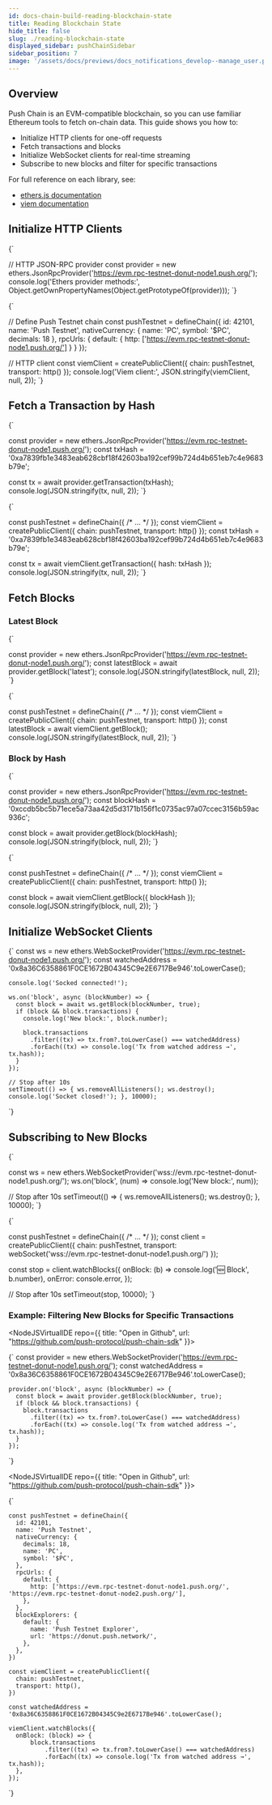 ```yaml
---
id: docs-chain-build-reading-blockchain-state
title: Reading Blockchain State
hide_title: false
slug: ./reading-blockchain-state
displayed_sidebar: pushChainSidebar
sidebar_position: 7
image: '/assets/docs/previews/docs_notifications_develop--manage_user.png'
---
```


## Overview

Push Chain is an EVM-compatible blockchain, so you can use familiar Ethereum tools to fetch on-chain data. This guide shows you how to:
- Initialize HTTP clients for one-off requests  
- Fetch transactions and blocks  
- Initialize WebSocket clients for real-time streaming  
- Subscribe to new blocks and filter for specific transactions  

For full reference on each library, see:
- [ethers.js documentation](https://docs.ethers.org/)  
- [viem documentation](https://viem.sh/)  

<head>
  <title>{`Reading Blockchain State | Build | Push Chain | Push Documentation`}</title>
</head>



## Initialize HTTP Clients

<Tabs className="liveplaytab" groundId="reading-blockchain-state">
  <TabItem value="ethers_v6" label="Ethers (v6)" default>
<NodeJSVirtualIDE repo={{ title: "Open in Github", url: "https://github.com/push-protocol/push-chain-sdk" }}>

{`

// HTTP JSON-RPC provider
const provider = new ethers.JsonRpcProvider('https://evm.rpc-testnet-donut-node1.push.org/');
console.log('Ethers provider methods:', Object.getOwnPropertyNames(Object.getPrototypeOf(provider)));
`}

</NodeJSVirtualIDE>
  </TabItem>

  <TabItem value="viem" label="Viem">
<NodeJSVirtualIDE repo={{ title: "Open in Github", url: "https://github.com/push-protocol/push-chain-sdk" }}>

{`

// Define Push Testnet chain
const pushTestnet = defineChain({
  id: 42101,
  name: 'Push Testnet',
  nativeCurrency: { name: 'PC', symbol: '$PC', decimals: 18 },
  rpcUrls: {
    default: { http: ['https://evm.rpc-testnet-donut-node1.push.org/'] }
  }
});

// HTTP client
const viemClient = createPublicClient({ chain: pushTestnet, transport: http() });
console.log('Viem client:', JSON.stringify(viemClient, null, 2));
`}

</NodeJSVirtualIDE>
  </TabItem>
</Tabs>


## Fetch a Transaction by Hash

<Tabs className="liveplaytab" groundId="reading-blockchain-state">
  <TabItem value="ethers_v6" label="Ethers (v6)" default>
<NodeJSVirtualIDE repo={{ title: "Open in Github", url: "https://github.com/push-protocol/push-chain-sdk" }}>

{`

const provider = new ethers.JsonRpcProvider('https://evm.rpc-testnet-donut-node1.push.org/');
const txHash  = '0xa7839fb1e3483eab628cbf18f42603ba192cef99b724d4b651eb7c4e9683b79e';

const tx = await provider.getTransaction(txHash);
console.log(JSON.stringify(tx, null, 2));
`}

</NodeJSVirtualIDE>
  </TabItem>

  <TabItem value="viem" label="Viem">
<NodeJSVirtualIDE repo={{ title: "Open in Github", url: "https://github.com/push-protocol/push-chain-sdk" }}>

{`

const pushTestnet = defineChain({ /* ... */ });
const viemClient    = createPublicClient({ chain: pushTestnet, transport: http() });
const txHash        = '0xa7839fb1e3483eab628cbf18f42603ba192cef99b724d4b651eb7c4e9683b79e';

const tx = await viemClient.getTransaction({ hash: txHash });
console.log(JSON.stringify(tx, null, 2));
`}

</NodeJSVirtualIDE>
  </TabItem>
</Tabs>


## Fetch Blocks

### Latest Block

<Tabs className="liveplaytab" groundId="reading-blockchain-state">
  <TabItem value="ethers_v6" label="Ethers (v6)" default>
<NodeJSVirtualIDE repo={{ title: "Open in Github", url: "https://github.com/push-protocol/push-chain-sdk" }}>

{`

const provider   = new ethers.JsonRpcProvider('https://evm.rpc-testnet-donut-node1.push.org/');
const latestBlock = await provider.getBlock('latest');
console.log(JSON.stringify(latestBlock, null, 2));
`}

</NodeJSVirtualIDE>
  </TabItem>

  <TabItem value="viem" label="Viem">
<NodeJSVirtualIDE repo={{ title: "Open in Github", url: "https://github.com/push-protocol/push-chain-sdk" }}>

{`

const pushTestnet  = defineChain({ /* ... */ });
const viemClient   = createPublicClient({ chain: pushTestnet, transport: http() });
const latestBlock  = await viemClient.getBlock();
console.log(JSON.stringify(latestBlock, null, 2));
`}

</NodeJSVirtualIDE>
  </TabItem>
</Tabs>

### Block by Hash

<Tabs className="liveplaytab" groundId="reading-blockchain-state">
  <TabItem value="ethers_v6" label="Ethers (v6)" default>
<NodeJSVirtualIDE repo={{ title: "Open in Github", url: "https://github.com/push-protocol/push-chain-sdk" }}>

{`

const provider  = new ethers.JsonRpcProvider('https://evm.rpc-testnet-donut-node1.push.org/');
const blockHash = '0xccdb5bc5b71ece5a73aa42d5d3171b156f1c0735ac97a07ccec3156b59ac936c';

const block = await provider.getBlock(blockHash);
console.log(JSON.stringify(block, null, 2));
`}

</NodeJSVirtualIDE>
  </TabItem>

  <TabItem value="viem" label="Viem">
<NodeJSVirtualIDE repo={{ title: "Open in Github", url: "https://github.com/push-protocol/push-chain-sdk" }}>

{`

const pushTestnet = defineChain({ /* ... */ });
const viemClient  = createPublicClient({ chain: pushTestnet, transport: http() });

const block = await viemClient.getBlock({ blockHash });
console.log(JSON.stringify(block, null, 2));
`}

</NodeJSVirtualIDE>
  </TabItem>
</Tabs>


## Initialize WebSocket Clients

<Tabs className="liveplaytab" groundId="reading-blockchain-state">
  <TabItem value="ethers_v6" label="Ethers (v6)" default>
<NodeJSVirtualIDE repo={{ title: "Open in Github", url: "https://github.com/push-protocol/push-chain-sdk" }}>

{`
    const ws = new ethers.WebSocketProvider('https://evm.rpc-testnet-donut-node1.push.org/');
    const watchedAddress = '0x8a36C6358861F0CE1672B04345C9e2E6717Be946'.toLowerCase();

    console.log('Socked connected!');
      
    ws.on('block', async (blockNumber) => {
      const block = await ws.getBlock(blockNumber, true);
      if (block && block.transactions) {
        console.log('New block:', block.number);
      
        block.transactions
          .filter((tx) => tx.from?.toLowerCase() === watchedAddress)
          .forEach((tx) => console.log('Tx from watched address →', tx.hash));
      }
    });

    // Stop after 10s
    setTimeout(() => { ws.removeAllListeners(); ws.destroy(); console.log('Socket closed!'); }, 10000);               
`}

</NodeJSVirtualIDE>
  </TabItem>
</Tabs>


## Subscribing to New Blocks

<Tabs className="liveplaytab" groundId="reading-blockchain-state">
  <TabItem value="ethers_v6" label="Ethers (v6)" default>
<NodeJSVirtualIDE repo={{ title: "Open in Github", url: "https://github.com/push-protocol/push-chain-sdk" }}>

{`

const ws = new ethers.WebSocketProvider('wss://evm.rpc-testnet-donut-node1.push.org/');
ws.on('block', (num) => console.log('New block:', num));

// Stop after 10s
setTimeout(() => { ws.removeAllListeners(); ws.destroy(); }, 10000);
`}

</NodeJSVirtualIDE>
  </TabItem>

  <TabItem value="viem" label="Viem">
<NodeJSVirtualIDE repo={{ title: "Open in Github", url: "https://github.com/push-protocol/push-chain-sdk" }}>

{`

const pushTestnet = defineChain({ /* ... */ });
const client      = createPublicClient({ chain: pushTestnet, transport: webSocket('wss://evm.rpc-testnet-donut-node1.push.org/') });

const stop = client.watchBlocks({
  onBlock: (b) => console.log('🆕 Block', b.number),
  onError: console.error,
});

// Stop after 10s
setTimeout(stop, 10000);
`}

</NodeJSVirtualIDE>
  </TabItem>
</Tabs>


### Example: Filtering New Blocks for Specific Transactions

<Tabs className="liveplaytab" groundId="reading-blockchain-state">
  <TabItem value="ethers_v6" label="Ethers (v6)" default>

<NodeJSVirtualIDE repo={{ title: "Open in Github", url: "https://github.com/push-protocol/push-chain-sdk" }}>

{`
    const provider = new ethers.WebSocketProvider('https://evm.rpc-testnet-donut-node1.push.org/');
    const watchedAddress = '0x8a36C6358861F0CE1672B04345C9e2E6717Be946'.toLowerCase();

    provider.on('block', async (blockNumber) => {
      const block = await provider.getBlock(blockNumber, true);
      if (block && block.transactions) {
        block.transactions
          .filter((tx) => tx.from?.toLowerCase() === watchedAddress)
          .forEach((tx) => console.log('Tx from watched address →', tx.hash));
      }
    });
`}

</NodeJSVirtualIDE>

  </TabItem>

  <TabItem value="viem" label="Viem">

<NodeJSVirtualIDE repo={{ title: "Open in Github", url: "https://github.com/push-protocol/push-chain-sdk" }}>

{`

    const pushTestnet = defineChain({
      id: 42101,
      name: 'Push Testnet',
      nativeCurrency: {
        decimals: 18,
        name: 'PC',
        symbol: '$PC',
      },
      rpcUrls: {
        default: {
          http: ['https://evm.rpc-testnet-donut-node1.push.org/', 'https://evm.rpc-testnet-donut-node2.push.org/'],
        },
      },
      blockExplorers: {
        default: {
          name: 'Push Testnet Explorer',
          url: 'https://donut.push.network/',
        },
      },
    })

    const viemClient = createPublicClient({
      chain: pushTestnet,
      transport: http(),
    })

    const watchedAddress = '0x8a36C6358861F0CE1672B04345C9e2E6717Be946'.toLowerCase();

    viemClient.watchBlocks({
      onBlock: (block) => {
          block.transactions
              .filter((tx) => tx.from?.toLowerCase() === watchedAddress)
              .forEach((tx) => console.log('Tx from watched address →', tx.hash));
      },
    });
`}

</NodeJSVirtualIDE>

  </TabItem>
</Tabs>
